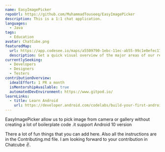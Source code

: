 ```yaml
---
name: EasyImagePicker
repoUrl: https://github.com/MuhammadTouseeq/EasyImagePicker
description: This is a 1:1 chat application.
languages:
  - Java
tags:
  - Education
avatar: ChatCube.png
featuredMap:
  url: https://app.codesee.io/maps/a5509790-1ebc-11ec-ab55-99c1e0efec17
  description: Get a quick visual overview of the major areas of our repo!
currentlySeeking:
  - Developers
  - Designers
  - Testers
contributionOverview:
  idealEffort: 1 PR a month
  isMentorshipAvailable: true
  automatedDevEnvironment: https://www.gitpod.io/
learnLinks:
  - title: Learn Android
    url: https://developer.android.com/codelabs/build-your-first-android-app
---
```


<!-- Divide your content into sections using our handy shortcodes. Each section is optional -->

<Overview>
EasyImagePicker allow us to pick image from camera or gallery without creating a lot of boilerplate code .it support Android 10 version

</Overview>

<Contributing>

There a lot of fun things that you can add here. Also all the instructions are in the Contributing.md file.
I am looking forward to your contribution in Chatcube :v:.

</Contributing>
